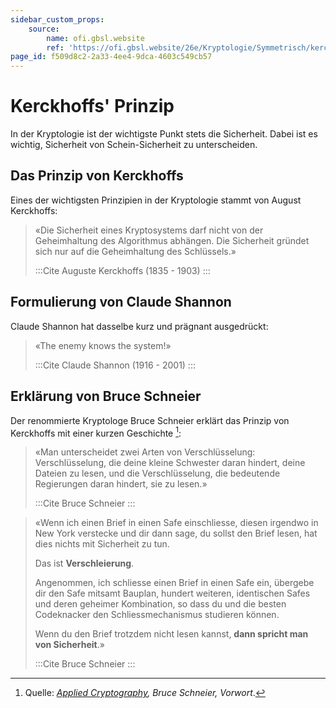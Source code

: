 ```yaml
---
sidebar_custom_props:
    source:
        name: ofi.gbsl.website
        ref: 'https://ofi.gbsl.website/26e/Kryptologie/Symmetrisch/kerckhoffs'
page_id: f509d8c2-2a33-4ee4-9dca-4603c549cb57
---
```


# Kerckhoffs' Prinzip

In der Kryptologie ist der wichtigste Punkt stets die Sicherheit. Dabei ist es wichtig, Sicherheit von Schein-Sicherheit zu unterscheiden.

## Das Prinzip von Kerckhoffs

Eines der wichtigsten Prinzipien in der Kryptologie stammt von August Kerckhoffs:

> «Die Sicherheit eines Kryptosystems darf nicht von der Geheimhaltung des Algorithmus abhängen. Die Sicherheit gründet sich nur auf die Geheimhaltung des Schlüssels.»
>
> :::Cite Auguste Kerckhoffs (1835 - 1903) :::

## Formulierung von Claude Shannon

Claude Shannon hat dasselbe kurz und prägnant ausgedrückt:

> «The enemy knows the system!»
>
> :::Cite Claude Shannon (1916 - 2001) :::

## Erklärung von Bruce Schneier

Der renommierte Kryptologe Bruce Schneier erklärt das Prinzip von Kerckhoffs mit einer kurzen Geschichte [^1]:

> «Man unterscheidet zwei Arten von Verschlüsselung: Verschlüsselung, die deine kleine Schwester daran hindert, deine Dateien zu lesen, und die Verschlüsselung, die bedeutende Regierungen daran hindert, sie zu lesen.»
>
> :::Cite Bruce Schneier :::

> «Wenn ich einen Brief in einen Safe einschliesse, diesen irgendwo in New York verstecke und dir dann sage, du sollst den Brief lesen, hat dies nichts mit Sicherheit zu tun.
>
> Das ist **Verschleierung**.
>
> Angenommen, ich schliesse einen Brief in einen Safe ein, übergebe dir den Safe mitsamt Bauplan, hundert weiteren, identischen Safes und deren geheimer Kombination, so dass du und die besten Codeknacker den Schliessmechanismus studieren können.
>
> Wenn du den Brief trotzdem nicht lesen kannst, **dann spricht man von Sicherheit**.»
>
> :::Cite Bruce Schneier :::

[^1]: Quelle: _[Applied Cryptography](https://www.schneier.com/books/applied-cryptography-2preface/), Bruce Schneier, Vorwort_.

